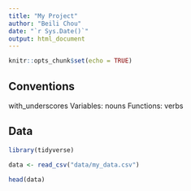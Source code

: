 ```yaml
---
title: "My Project"
author: "Beili Chou"
date: "`r Sys.Date()`"
output: html_document
---
```


```r
knitr::opts_chunk$set(echo = TRUE)
```

## Conventions

with_underscores
Variables: nouns
Functions: verbs

## Data

```r
library(tidyverse)

data <- read_csv("data/my_data.csv")
```

```r
head(data)
```

